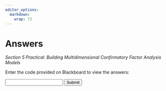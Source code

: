 ```yaml
---
editor_options:
  markdown:
    wrap: 72
---
```


# Answers {.unnumbered}

*Section 5 Practical: Building Multidimensional Confirmatory Factor Analysis Models*


<script>
function revealContent() {
  var code = document.getElementById("codeInput").value;
  if (code === "DASS_S5_CFA_MultiD") {  
    document.getElementById("hiddenContent").style.display = "block";
  } else {
    alert("Incorrect code!");
  }
}
</script>

<p>Enter the code provided on Blackboard to view the answers:</p>
<input type="text" id="codeInput">
<button onclick="revealContent()">Submit</button>

<div id="hiddenContent" style="display:none;">


Let's load the required packages: 

```r
library(lavaan)
library(tidyverse)
```

And import the data. 

```r
whitehall <- read_csv("D:/DASS/whitehall_NA.csv")
```


```r
whitehall <- read_csv("data/whitehall_NA.csv")
```

## Task 1 {-}

*Fit a two-factor model of the "mental health" items, ("nervous", "down", "peace", "sad", "happy"). One factor is to be indicated by the positive items ("happy", "peace"), and one factor indicated by the negative items ("nervous", "down", "sad")*.


Let's construct the two-factor model whereby:  

`neg =~ sad + nervous + down` is the negative mood  
`pos =~ happy + peace` is the positive mood   
`pos ~~ neg` is the factor correlation  

```r
mh_fac2 <- 'neg =~ sad + nervous + down   
            pos =~ happy + peace         
            pos ~~ neg '                  
```


Now let's fit the model to the obtain and have a look at the results. 

```r
fit_mh_fac2 <- cfa(mh_fac2, data = whitehall, meanstructure = TRUE)

summary(fit_mh_fac2, fit.measures = TRUE, standardized = TRUE)
```

To obtain further information, we can use the `LavResiduals()` function. 

```r
lavResiduals(fit_mh_fac2)
```

### Question 1: What makes this a good model? {-}

The CFI of 0.985 indicates close fit. The SRMR of $0.02$ indicates close fit. The `std.all` loadings for all but one items are good ($>0.7$).  The correlation between the factors ($-0.69$) is negative, as expected, and not so large as to suggest a single factor

### Question 2: What makes this a bad model? {-}

The RMSEA of $0.077$ is above $0.05$, indicating some misfit. The model chi-square of $200.351$ is much lower than for the unidimensional model, but is still significant. The `std.all` loading for one item (**nervous**) is weak ($0.57$). There are still some non-trivial residuals for some items (e.g. **peace**)

### Question 3: Compare the two-factor model with a one-factor model using LRT {-}

First, we fit the one-factor model.

```r
mh_fac <- 'mh =~ nervous + down + peace + sad + happy'
fit_mh_fac <- cfa(mh_fac, data = whitehall, meanstructure = TRUE)
```

We then run the Likelihood Ratio Test of one- vs. two-factor models. 

```r
anova(fit_mh_fac, fit_mh_fac2)
```

The LR Chi-square is $1462.9$, $df = 1$, $p < 0.001$. There is a strong significant difference in model fit (i.e. chi-square difference). The two-factor model is strongly preferred to the one-factor model 


## Task 2 {-}

*Fit a one-factor model of the "mental health" items, ("nervous", "down", "peace", "sad", "happy"), just like you did in the previous practical. However, in this model, allow the residual variances for the items happy and peace to correlate with each other.*

Let's fit the model and explore the results. 

```r
mh_fac_cor <- 'mh =~ nervous + down + peace + sad + happy
               # allow happy and peace to have a residual correlation
               happy ~~ peace
              '
fit_mh_fac_cor <- cfa(mh_fac_cor, data = whitehall, meanstructure = TRUE)

summary(fit_mh_fac_cor, fit.measures = TRUE, standardized = TRUE)
```

The model fit indices are identical to the two-dimensional model! Allowing the residual variances of the positive items to correlate is doing the same thing that the two-factor model did - it's capturing the relationship between the positive items that the single factor could not capture on its own. In the two-factor model, this relationship was captured by the factor, here it's captured by the residual correlation. These are two different ways of modelling the same thing. These are equivalent models, that have the same number of model parameters and the same model fit.


## Task 3 {-}

*The bifactor model - fit a model with the following specifications:*   

-  *A general factor "mood" indicated by all five items;*    
-  *A specific factor "positive mood" indicated by the items "happy" and "peace";*      
-  *The correlation between the general and specific factors is fixed to zero.*  

Specifying the model whereby:  

`general =~ sad + nervous + down + happy + peace` is the general factor     
`pos     =~ happy + peace` is the specific positive factor  
`general ~~ 0*pos` is factor correlation = zero   

```r
mh_bifac <- 'general =~ sad + nervous + down + happy + peace
             pos     =~ happy + peace
             general ~~ 0*pos '                  
```

Fitting the model to the data and exploring the results.

```r

fit_mh_bifac <- cfa(mh_bifac, data = whitehall, meanstructure = TRUE)

summary(fit_mh_bifac, fit.measures = TRUE, standardized = TRUE)
```

### Question: How do you interpret the fit and coefficients of this model? {-}

The results look odd - there are no SEs for many parameters. The model looks identified, and the parameter estimates look sensible, so what might be going on? Perhaps the assumptions of the SEs have been violated. We can estimate the SEs using weaker assumptions - the bootstrap method. This is computationally intensive, so it may take a minute to estimate.

```r
fit_mh_bifac <- cfa(mh_bifac, data = whitehall, meanstructure = TRUE, se = "bootstrap")
summary(fit_mh_bifac, fit.measures = TRUE, standardized = TRUE)
```

Let's now compare it with the earlier two-factor model.

```r
summary(fit_mh_fac2, fit.measures = TRUE, standardized = TRUE)
```

The chi-squre model fit is THE SAME ($200.351$), but because the bifactor model is slightly more complex (it has one extra parameter, so one fewer df), the RMSEA is a bit worse. In terms of the factor loadings, the standardized factor loadings for the general factor are good ($ > 0.7$) for sad and down, but fairly poor ($<0.6$) for the others. This suggests that these items do not really tap into a general mood factor very well. The standardized loadings for the pos factor are also weak, so the specific  factor is not really providing a good explanation for the positive items, either  after accounting for the general factor. Considering these bifactor results alongside the separate factors model, these are two different conceptual models. Both have similar fit, but the coefficients seem to support the two-factor model better, and the extra complexith of the  bifactor model isn't repaid by better model fit.

